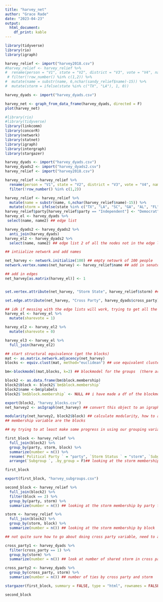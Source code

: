 ```yaml
---
title: "harvey_net"
author: "Grace Rade"
date: "2023-04-23"
output: 
  html_document:
    df_print: kable
---
```

```r
library(tidyverse)
library(rio)
library(igraph)

harvey_relief <- import("harvey2018.csv")
#harvey_relief <- harvey_relief %>% 
#  rename(person = "V1", state = "V2", district = "V3", vote = "V4", name = "V5", party = "V6") %>% 
 # filter(!row_number() %in% c(1,2)) %>% 
#  mutate(name = substr(name, 6,nchar(sandy_relief$name)-15)) %>%
#  mutate(storm = ifelse(state %in% c("TX", "LA"), 1, 0))

harvey_dyads <- import("harvey_dyads.csv")

harvey_net <- graph_from_data_frame(harvey_dyads, directed = F)
plot(harvey_net)
```

```r
#library(rio)
#library(tidyverse)
library(linkcomm)
library(concorR)
library(network)
library(statnet)
library(igraph)
library(intergraph)
library(stargazer)

harvey_dyads <- import("harvey_dyads.csv")
harvey_dyads2 <- import("harvey_dyads2.csv")
harvey_relief <- import("harvey2018.csv")

harvey_relief <-harvey_relief %>% 
  rename(person = "V1", state = "V2", district = "V3", vote = "V4", name = "V5", party = "V6") %>% 
  filter(!row_number() %in% c(1,2))

harvey_relief <- harvey_relief %>% 
  mutate(name = substr(name, 6,nchar(harvey_relief$name)-15)) %>% 
  mutate(storm = ifelse(state %in% c("TX", "LA", "SC", "GA", "AL", "FL"), 1, 0)) ## harvey relief just in case
harvey_relief$party[harvey_relief$party == "Independent"] <- "Democrat"
harvey_el <- harvey_dyads %>% 
 select(name, name2) ## edge list

harvey_dyads2 <- harvey_dyads2 %>% 
  anti_join(harvey_dyads)
harvey_el2 <- harvey_dyads2 %>% 
  select(name, name2) ## edge list 2 of all the nodes not in the edge list (idk just spitballing)

## intiialize network and add names

net_harvey <- network.initialize(100) ## empty netowrk of 100 people
network.vertex.names(net_harvey) <- harvey_relief$name ## add in senator names

## add in edges
net_harvey[as.matrix(harvey_el)] <- 1 


set.vertex.attribute(net_harvey, "Storm State", harvey_relief$storm) ## set storm as a vertex attribute

set.edge.attribute(net_harvey, "Cross Party", harvey_dyads$cross_party) ## set edge attribute to cross party vote

## idk if messing with the edge lists will work, trying to get all the senators to be in the edge list
harvey_el <- harvey_el %>% 
  mutate(sharevote = 1)

harvey_el2 <- harvey_el2 %>% 
  mutate(sharevote = 0)

harvey_el3 <- harvey_el %>% 
  full_join(harvey_el2)

## start structural equivalence (get the blocks)
mat <- as.matrix.network.adjacency(net_harvey)
blocks <- equiv.clust(mat, method="euclidean") ## use equivalent clusters because they work on network objects

bm<-blockmodel(mat,blocks, k=2) ## blockmodel for the groups  (there are two blocks)

block2 <- as.data.frame(bm$block.membership)
block2$block <- block2$`bm$block.membership`
block2$name <-bm$plabels
block2$`bm$block.membership` <- NULL ## i have made a df of the blockmodel, sorting the whole senate into groups 

export(block2, "harvey_blocks.csv")
net_harvey2 <- asIgraph(net_harvey) ## convert this object to an igraph object 

modularity(net_harvey2, block2$block) ## calculate modularity, how to add the storm attribute though and cross party, not sure what to do next
## membership variable are the blocks

## my trying to at least make some progress in using our grouping variables

first_block <- harvey_relief %>% 
  full_join(block2) %>% 
  group_by(party, storm, block) %>% 
  summarize(number = n()) %>% 
  rename(`Political Party ` = "party", `Storm Status ` = "storm", `Subgroup ` = "block", `Number ` = number) %>% 
  arrange(`Subgroup `, .by_group = F)## looking at the storm membership by party for block 1

first_block

export(first_block, "harvey_subgroups.csv")

second_block <- harvey_relief %>% 
  full_join(block2) %>% 
  filter(block == 2) %>% 
  group_by(party, storm) %>% 
  summarize(number = n()) ## looking at the storm membership by party for block 2

storm <- harvey_relief %>% 
  full_join(block2) %>% 
  group_by(storm, block) %>% 
  summarize(number = n()) ## looking at the storm membership by block

## not quite sure how to go about doing cross party variable, need to add it to the dyads but then i can't look at the blocks

cross_party1 <- harvey_dyads %>% 
  filter(cross_party == 1) %>% 
  group_by(storm) %>% 
  summarize(number = n()) ## look at number of shared storm in cross party ties

cross_party2 <- harvey_dyads %>% 
  group_by(cross_party, storm) %>% 
  summarize(number = n()) ## number of ties by cross party and storm

stargazer(first_block, summary = FALSE, type = "html", rownames = FALSE, out = "harvey.html", column.labels = c("Political Party ", "Storm Status ", "Subgroup ", "Number "))

second_block
```
